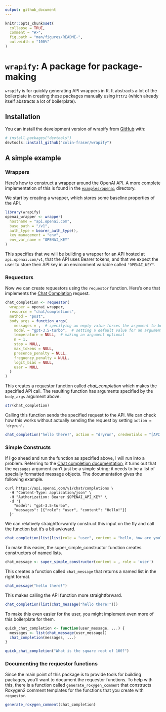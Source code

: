 ```yaml
---
output: github_document
---
```


<!-- README.md is generated from README.Rmd. Please edit that file -->

```r
knitr::opts_chunk$set(
  collapse = TRUE,
  comment = "#>",
  fig.path = "man/figures/README-",
  out.width = "100%"
)
```

# `wrapify`: A package for package-making

<!-- badges: start -->
<!-- badges: end -->

`wrapify` is for quickly generating API wrappers in R. It abstracts a lot of the boilerplate in creating these packages manually using `httr2` (which already itself abstracts a lot of boilerplate).

## Installation

You can install the development version of wrapify from [GitHub](https://github.com/) with:

``` r
# install.packages("devtools")
devtools::install_github("colin-fraser/wrapify")
```

## A simple example

### Wrappers

Here's how to construct a wrapper around the OpenAI API. A more complete implementation of this is found in the [`examples/openai`](examples/openai) directory.

We start by creating a wrapper, which stores some baseline properties of the API.

```r
library(wrapify)
openai_wrapper <- wrapper(
  hostname = "api.openai.com",
  base_path = "/v1",
  auth_type = bearer_auth_type(),
  key_management = "env",
  env_var_name = "OPENAI_KEY"
)
```

This specifies that we will be building a wrapper for an API hosted at `api.openai.com/v1`, that the API uses Bearer tokens, and that we expect the user to store their API key in an environment variable called `"OPENAI_KEY"`.

### Requestors

Now we can create requestors using the `requestor` function. Here's one that implements the [Chat Complation](https://platform.openai.com/docs/guides/chat) request. 

```r
chat_completion <- requestor(
  wrapper = openai_wrapper,
  resource = "chat/completions",
  method = "post",
  body_args = function_args(
    messages = ,  # specifying an empty value forces the argument to be required
    model = "gpt-3.5-turbo",  # setting a default value for an argument
    temperature = NULL,  # making an argument optional
    n = 1,
    stop = NULL,
    max_tokens = NULL,
    presence_penalty = NULL,
    frequency_penalty = NULL,
    logit_bias = NULL,
    user = NULL
  )
)
```

This creates a requestor function called _chat_completion_ which makes the specified API call. The resulting function has arguments specified by the `body_args` argument above.

```r
str(chat_completion)
```
Calling this function sends the specified request to the API. We can check how this works without actually sending the request by setting `action = 'dryrun'`.

```r
chat_completion("hello there!", action = "dryrun", credentials = "[API KEY]")
```


### Simple Constructs

If I go ahead and run the function as specified above, I will run into a problem. Referring to the [Chat completion documentation](https://platform.openai.com/docs/guides/chat), it turns out that the `messages` argument can't just be a simple string; it needs to be a list of specially formatted message objects. The documentation gives the following example.

```
curl https://api.openai.com/v1/chat/completions \
  -H "Content-Type: application/json" \
  -H "Authorization: Bearer $OPENAI_API_KEY" \
  -d '{
    "model": "gpt-3.5-turbo",
    "messages": [{"role": "user", "content": "Hello!"}]
  }'

```

We can relatively straightforwardly construct this input on the fly and call the function but it's a bit awkward.

```r
chat_completion(list(list(role = "user", content = "hello, how are you?")))
```

To make this easier, the super_simple_constructor function creates constructors of named lists.

```r
chat_message <- super_simple_constructor(content = , role = 'user')
```

This creates a function called `chat_message` that returns a named list in the right format.

```r
chat_message("hello there!")
```
This makes calling the API function more straightforward.

```r
chat_completion(list(chat_message("hello there!")))
```

To make this even easier for the user, you might implement even more of this boilerplate for them.

```r
quick_chat_completion <- function(user_message, ...) {
  messages <- list(chat_message(user_message))
  chat_completion(messages, ...)
}

quick_chat_completion("What is the square root of 100?")
```

### Documenting the requestor functions

Since the main point of this package is to provide tools for building packages, you'll want to document the requestor functions. To help with this, there is a function called `generate_roxygen_comment` that constructs Roxygen2 comment templates for the functions that you create with `requestor`.

```r
generate_roxygen_comment(chat_completion)
```

